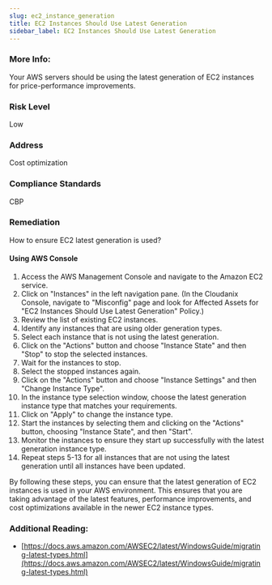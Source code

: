 ```yaml
---
slug: ec2_instance_generation
title: EC2 Instances Should Use Latest Generation
sidebar_label: EC2 Instances Should Use Latest Generation
---
```


### More Info:

Your AWS servers should be using the latest generation of EC2 instances for price-performance improvements.

### Risk Level

Low

### Address

Cost optimization

### Compliance Standards

CBP

### Remediation

How to ensure EC2 latest generation is used?

#### Using AWS Console

1. Access the AWS Management Console and navigate to the Amazon EC2 service.
2. Click on "Instances" in the left navigation pane.
    (In the Cloudanix Console, navigate to "Misconfig" page and look for Affected Assets for "EC2 Instances Should Use Latest Generation" Policy.)
3. Review the list of existing EC2 instances.
4. Identify any instances that are using older generation types.
5. Select each instance that is not using the latest generation.
6. Click on the "Actions" button and choose "Instance State" and then "Stop" to stop the selected instances.
7. Wait for the instances to stop.
8. Select the stopped instances again.
9. Click on the "Actions" button and choose "Instance Settings" and then "Change Instance Type".
10. In the instance type selection window, choose the latest generation instance type that matches your requirements.
11. Click on "Apply" to change the instance type.
12. Start the instances by selecting them and clicking on the "Actions" button, choosing "Instance State", and then "Start".
13. Monitor the instances to ensure they start up successfully with the latest generation instance type.
14. Repeat steps 5-13 for all instances that are not using the latest generation until all instances have been updated.

By following these steps, you can ensure that the latest generation of EC2 instances is used in your AWS environment. This ensures that you are taking advantage of the latest features, performance improvements, and cost optimizations available in the newer EC2 instance types.

### Additional Reading:

- [https://docs.aws.amazon.com/AWSEC2/latest/WindowsGuide/migrating-latest-types.html](https://docs.aws.amazon.com/AWSEC2/latest/WindowsGuide/migrating-latest-types.html) 

